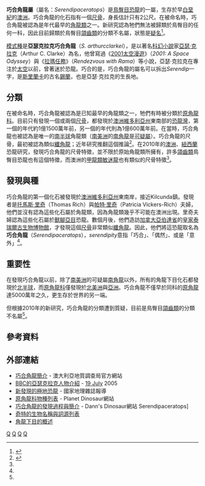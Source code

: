 {{Automatic Taxobox
| taxon = Serendipaceratops
| status = fossil
| fossil_range = [[阿普第期|阿普第阶]],{{fossilrange|122.46|112.03}}
| image = 
| image_caption = 
| authority = Rich & Vickers-Rich, 2003
| type_species = '''亞瑟克拉克巧合角龍<br>''Serendipaceratops arthurcclarkei'''''
| type_species_authority = Rich and Vickers-Rich, 2003
}}

'''巧合角龍屬'''（屬名：''Serendipaceratops''）是[[鳥臀目|鳥臀目]][[恐龍|恐龍]]的一屬，生存於早[[白堊紀|白堊紀]]的[[澳洲|澳洲]]。巧合角龍的化石指有一個[[尺骨|尺骨]]，身長估計只有2公尺。在被命名時，巧合角龍被認為是年代最早的[[角龍類|角龍類]]之一。新研究認為牠們無法被歸類於鳥臀目的任何一科，因此目前歸類於鳥臀目[[頜齒類|頜齒類]]的分類不名屬，狀態是[[疑名|疑名]]<ref name="agnolinetal2010">{{Cite journal|title=A reappraisal of the Cretaceous non-avian dinosaur faunas from Australia and New Zealand: evidence for their Gondwanan affinities|url=https://doi.org/10.1080/14772011003594870|last=Agnolin|first=Federico L.|last2=Ezcurra|first2=Martín D.|date=2010-05-24|journal=Journal of Systematic Palaeontology|issue=2|doi=10.1080/14772011003594870|volume=8|pages=257–300|issn=1477-2019|last3=Pais|first3=Diego F.|last4=Salisbury|first4=Steven W.}}</ref>。

[[模式種|模式種]]是'''亞瑟克拉克巧合角龍'''（''S. arthurcclarkei''），是以著名[[科幻小說|科幻小說]]家[[亞瑟·查理斯·克拉克|亞瑟·克拉克]]（Arthur C. Clarke）為名，他曾寫過《[[2001太空漫遊_(小說)|2001太空漫遊]]》（''2001: A Space Odyssey''）與《[[拉瑪任務|拉瑪任務]]》（''Rendezvous with Rama''）等小說，亞瑟·克拉克在專注於[[外层空间|太空]]以前，曾著迷於恐龍。巧合的是，巧合角龍的屬名可以拆出''Serendip''一字，是[[斯里蘭卡|斯里蘭卡]]的古名[[錫蘭|錫蘭]]，也是亞瑟·克拉克的生長地。

==分類==
在被命名時，巧合角龍被認為是已知最早的角龍類之一，牠們有時被分類於[[原角龍科|原角龍科]]。目前只有發現一個或兩個[[尺骨|尺骨]]，都發現於[[澳洲|澳洲]][[維多利亞州|維多利亞州]]東南部的[[恐龍灣|恐龍灣]]，第一個的年代約1億1500萬年前，另一個的年代則為1億600萬年前。在當時，巧合角龍也被認為是唯一的[[南半球|南半球]]角龍類（[[南美洲|南美洲]]的[[南角龍|南角龍]]是[[疑名|可疑屬]]）。巧合角龍的尺骨，最初被認為類似[[纖角龍|纖角龍]]；近年研究推翻這個推論<ref name="rich2000">{{cite book|first=Tom|last=Rich|coauthors=Vickers-Rich, Patricia|year=2000|title=Dinosaurs of Darkness|publisher=Allen & Unwin|location=Sydney|isbn=0253337739}}</ref>。在2010年的[[澳洲|澳洲]]、[[紐西蘭|紐西蘭]]恐龍研究，發現巧合角龍的尺骨特徵，並不限於原始角龍類所擁有，許多[[頜齒類|頜齒類]]鳥臀目恐龍也有這個特徵，而澳洲的[[甲龍類|甲龍類]][[敏迷龍|敏迷龍]]也有類似的尺骨特徵<ref name="agnolinetal2010" />。

==發現與種==
巧合角龍的第一個化石被發現於[[澳洲|澳洲]][[維多利亞州|維多利亞州]]東南岸，接近Kilcunda鎮。發現者是[[托馬斯·里奇|托馬斯·里奇]]（Thomas Rich）與[[帕特·里奇|帕特·里奇]]（Patricia Vickers-Rich）夫婦，他們並沒有認為這些化石屬於角龍類，因為角龍類幾乎不可能在澳洲出現。里奇夫婦認為這些化石屬於[[獸腳亞目|獸腳亞目]]恐龍。數個月後，他們造訪[[加拿大|加拿大]][[亞伯達省|亞伯達省]]的[[皇家泰瑞爾古生物博物館|皇家泰瑞爾古生物博物館]]，才發現這個[[尺骨|尺骨]]非常類似[[纖角龍|纖角龍]]。因此，他們將這恐龍取名為'''巧合角龍'''（''Serendipaceratops''），''serendipity''意指「巧合」、「偶然」、或是「意外」<ref name="rich2000" />。

==重要性==
在發現巧合角龍以前，除了[[南美洲|南美洲]]的可疑屬[[南角龍|南角龍]]以外，所有的角龍下目化石都發現於[[北半球|北半球]]，而[[原角龍科|原角龍科]]僅發現於[[北美洲|北美洲]]與[[亞洲|亞洲]]。巧合角龍不僅早於同科的[[原角龍|原角龍]]達5000萬年之久，更生存於世界的另一端。

但根據2010年的新研究，巧合角龍的分類遭到質疑，目前是鳥臀目[[頜齒類|頜齒類]]的分類不名屬<ref name="rich2000" />。

==參考資料==
{{reflist}}

==外部連結==
*[https://www.ga.gov.au/products/servlet/controller?event=GEOCAT_DETAILS&catno=61356 巧合角龍簡介] {{Wayback|url=https://www.ga.gov.au/products/servlet/controller?event=GEOCAT_DETAILS&catno=61356 |date=20120716183945 }} - 澳大利亞地質調查局官方網站
*[http://www.bbc.co.uk/somerset/content/articles/2005/06/30/coast05walks_stage5.shtml BBC的亞瑟克拉克人物介紹] {{Wayback|url=http://www.bbc.co.uk/somerset/content/articles/2005/06/30/coast05walks_stage5.shtml |date=20141002201331 }} - [[19_July|19 July]] 2005
*[http://news.nationalgeographic.com/news/2004/03/0329_040329_dinosaursexhibit_2.html 新發現的極地恐龍] {{Wayback|url=http://news.nationalgeographic.com/news/2004/03/0329_040329_dinosaursexhibit_2.html |date=20160303180951 }} - 國家地理雜誌報導
*[https://web.archive.org/web/20071220014836/http://planetdinosaur.com/dinosaurs/classification/protoceratopidae.htm 原角龍科物種列表] - Planet Dinosaur網站
*[http://www.alphalink.com.au/~dannj/lepto.htm 巧合角龍的發現過程與簡介] - Dann's Dinosaur網站 Serendipaceratops]
*[https://web.archive.org/web/20070607084242/http://home.earthlink.net/~misaak/taxonomy/taxEtym.html 奇特的生物名稱與詞源列表]
*[https://web.archive.org/web/20091207085409/http://www.thescelosaurus.com/ceratopsia.htm 角龍下目的概述]
{{裝甲類|A.}}
{{Taxonbar|from=Q135287}}

[[Category:大洋洲恐龍|Q]]
[[Category:鳥臀目|Q]]
[[Category:下白堊紀恐龍|Q]]
[[Category:可疑的恐龍|Q]]